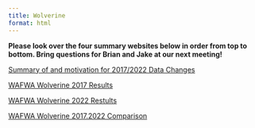 ```yaml
---
title: Wolverine
format: html
---
```


**Please look over the four summary websites below in order from top to bottom. Bring questions for Brian and Jake at our next meeting!**


[Summary of and motivation for 2017/2022 Data Changes](Motivation.for.Changes.html)

[WAFWA Wolverine 2017 Results](Wolverine2017.html)

[WAFWA Wolverine 2022 Restults](Wolverine2022.html)

[WAFWA Wolverine 2017.2022 Comparison](Wolverine2017.2022.Comparison.html)
